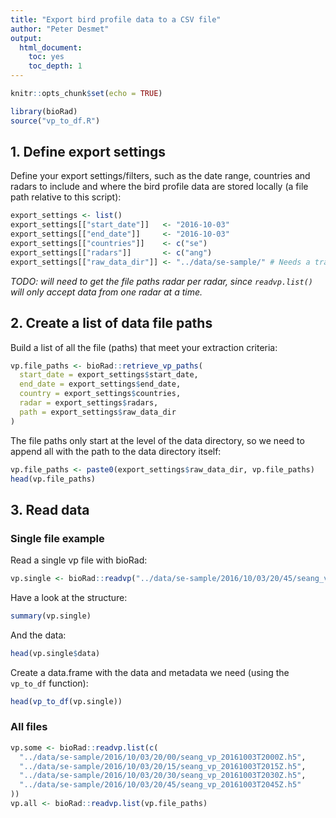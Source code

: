 ```yaml
---
title: "Export bird profile data to a CSV file"
author: "Peter Desmet"
output:
  html_document:
    toc: yes
    toc_depth: 1
---
```


```r
knitr::opts_chunk$set(echo = TRUE)
```

```r
library(bioRad)
source("vp_to_df.R")
```

## 1. Define export settings

Define your export settings/filters, such as the date range, countries and radars to include and where the bird profile data are stored locally (a file path relative to this script):

```r
export_settings <- list()
export_settings[["start_date"]]   <- "2016-10-03"
export_settings[["end_date"]]     <- "2016-10-03"
export_settings[["countries"]]    <- c("se")
export_settings[["radars"]]       <- c("ang")
export_settings[["raw_data_dir"]] <- "../data/se-sample/" # Needs a trailing slash!
```

*TODO: will need to get the file paths radar per radar, since `readvp.list()` will only accept data from one radar at a time.*

## 2. Create a list of data file paths

Build a list of all the file (paths) that meet your extraction criteria:

```r
vp.file_paths <- bioRad::retrieve_vp_paths(
  start_date = export_settings$start_date,
  end_date = export_settings$end_date,
  country = export_settings$countries,
  radar = export_settings$radars,
  path = export_settings$raw_data_dir
)
```

The file paths only start at the level of the data directory, so we need to append all with the path to the data directory itself:

```r
vp.file_paths <- paste0(export_settings$raw_data_dir, vp.file_paths)
head(vp.file_paths)
```

## 3. Read data

### Single file example

Read a single vp file with bioRad:

```r
vp.single <- bioRad::readvp("../data/se-sample/2016/10/03/20/45/seang_vp_20161003T2045Z.h5")
```

Have a look at the structure:

```r
summary(vp.single)
```

And the data:

```r
head(vp.single$data)
```

Create a data.frame with the data and metadata we need (using the `vp_to_df` function):

```r
head(vp_to_df(vp.single))
```

### All files

```r
vp.some <- bioRad::readvp.list(c(
  "../data/se-sample/2016/10/03/20/00/seang_vp_20161003T2000Z.h5",
  "../data/se-sample/2016/10/03/20/15/seang_vp_20161003T2015Z.h5",
  "../data/se-sample/2016/10/03/20/30/seang_vp_20161003T2030Z.h5",
  "../data/se-sample/2016/10/03/20/45/seang_vp_20161003T2045Z.h5"
))
vp.all <- bioRad::readvp.list(vp.file_paths)
```
